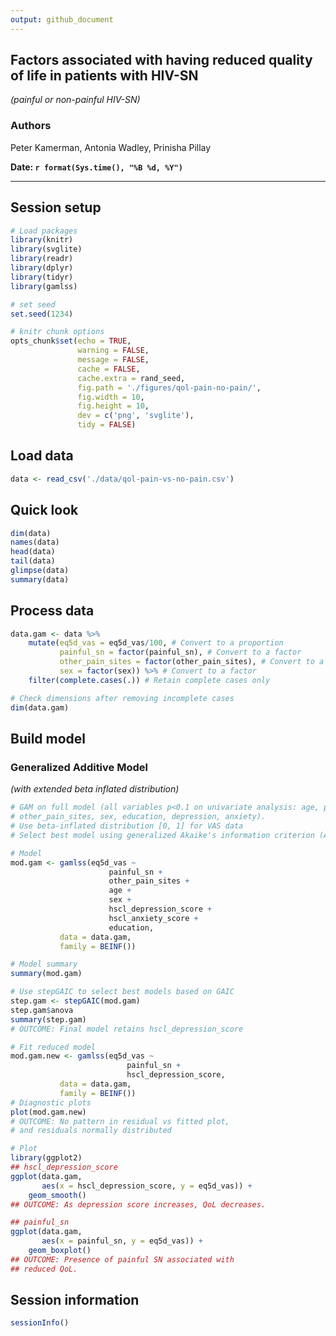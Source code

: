 ```yaml
---
output: github_document
---
```


## Factors associated with having reduced quality of life in patients with HIV-SN
_(painful or non-painful HIV-SN)_

### Authors
Peter Kamerman, Antonia Wadley, Prinisha Pillay

**Date: `r format(Sys.time(), "%B %d, %Y")`**

***

## Session setup
```r
# Load packages
library(knitr)
library(svglite)
library(readr)
library(dplyr)
library(tidyr)
library(gamlss)

# set seed
set.seed(1234)

# knitr chunk options
opts_chunk$set(echo = TRUE,
               warning = FALSE,
               message = FALSE,
               cache = FALSE,
               cache.extra = rand_seed,
               fig.path = './figures/qol-pain-no-pain/',
               fig.width = 10,
               fig.height = 10,
               dev = c('png', 'svglite'),
               tidy = FALSE)
```

## Load data
```r
data <- read_csv('./data/qol-pain-vs-no-pain.csv')
```

## Quick look
```r
dim(data)
names(data)
head(data)
tail(data)
glimpse(data)
summary(data)
```

## Process data
```r
data.gam <- data %>%
    mutate(eq5d_vas = eq5d_vas/100, # Convert to a proportion
           painful_sn = factor(painful_sn), # Convert to a factor
           other_pain_sites = factor(other_pain_sites), # Convert to a factor
           sex = factor(sex)) %>% # Convert to a factor
    filter(complete.cases(.)) # Retain complete cases only

# Check dimensions after removing incomplete cases
dim(data.gam)
```

## Build model
### Generalized Additive Model 
_(with extended beta inflated distribution)_
```r
# GAM on full model (all variables p<0.1 on univariate analysis: age, painful_sn, 
# other_pain_sites, sex, education, depression, anxiety).
# Use beta-inflated distribution [0, 1] for VAS data
# Select best model using generalized Akaike's information criterion (AIC).

# Model
mod.gam <- gamlss(eq5d_vas ~ 
                      painful_sn +
                      other_pain_sites +
                      age +
                      sex +
                      hscl_depression_score +
                      hscl_anxiety_score +
                      education, 
           data = data.gam,
           family = BEINF())

# Model summary 
summary(mod.gam)

# Use stepGAIC to select best models based on GAIC
step.gam <- stepGAIC(mod.gam)
step.gam$anova
summary(step.gam)
# OUTCOME: Final model retains hscl_depression_score

# Fit reduced model
mod.gam.new <- gamlss(eq5d_vas ~ 
                          painful_sn +
                          hscl_depression_score,
           data = data.gam,
           family = BEINF())
# Diagnostic plots
plot(mod.gam.new)
# OUTCOME: No pattern in residual vs fitted plot, 
# and residuals normally distributed

# Plot
library(ggplot2)
## hscl_depression_score
ggplot(data.gam, 
       aes(x = hscl_depression_score, y = eq5d_vas)) +
    geom_smooth()
## OUTCOME: As depression score increases, QoL decreases.

## painful_sn
ggplot(data.gam, 
       aes(x = painful_sn, y = eq5d_vas)) +
    geom_boxplot()
## OUTCOME: Presence of painful SN associated with 
## reduced QoL.
```

## Session information
```r
sessionInfo()
```
